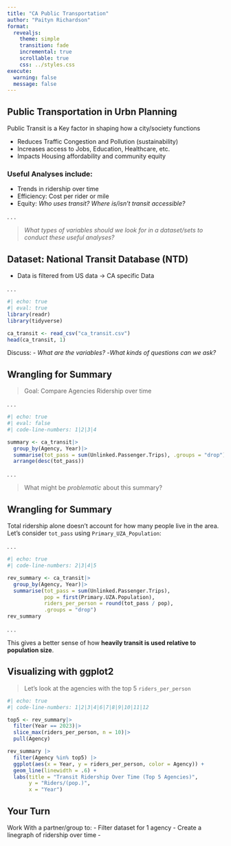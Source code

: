 ```yaml
---
title: "CA Public Transportation"
author: "Paityn Richardson"
format:
  revealjs:
    theme: simple
    transition: fade
    incremental: true
    scrollable: true
    css: ../styles.css
execute:
  warning: false
  message: false
---
```


## Public Transportation in Urbn Planning

Public Transit is a Key factor in shaping how a city/society functions 

  - Reduces Traffic Congestion and Pollution (sustainability)
  - Increases access to Jobs, Education, Healthcare, etc.
  - Impacts Housing affordability and community equity

### Useful Analyses include:

- Trends in ridership over time
- Efficiency: Cost per rider or mile
- Equity: *Who uses transit?* *Where is/isn't transit accessible?*

. . .

> *What types of variables should we look for in a dataset/sets to conduct these useful analyses?*

## Dataset: National Transit Database (NTD)

- Data is filtered from US data -> CA specific Data

. . .

```r
#| echo: true
#| eval: true
library(readr)
library(tidyverse)

ca_transit <- read_csv("ca_transit.csv")
head(ca_transit, 1)
```

Discuss: 
- *What are the variables? *
-*What kinds of questions can we ask?*

## Wrangling for Summary

> Goal: Compare Agencies Ridership over time

. . .

```r
#| echo: true
#| eval: false 
#| code-line-numbers: 1|2|3|4

summary <- ca_transit|>
  group_by(Agency, Year)|>
  summarise(tot_pass = sum(Unlinked.Passenger.Trips), .groups = "drop")|>
  arrange(desc(tot_pass))

```

. . .

> What might be *problematic* about this summary?

## Wrangling for Summary

Total ridership alone doesn’t account for how many people live in the area.
Let’s consider `tot_pass` using `Primary_UZA_Population`:

. . .

```r
#| echo: true
#| code-line-numbers: 2|3|4|5

rev_summary <- ca_transit|>
  group_by(Agency, Year)|>
  summarise(tot_pass = sum(Unlinked.Passenger.Trips),
            pop = first(Primary.UZA.Population),
            riders_per_person = round(tot_pass / pop),
            .groups = "drop")
rev_summary
```

. . .

This gives a better sense of how **heavily transit is used relative to population size**.

## Visualizing with ggplot2

> Let's look at the agencies with the top 5 `riders_per_person`

```r
#| echo: true
#| code-line-numbers: 1|2|3|4|6|7|8|9|10|11|12

top5 <- rev_summary|>
  filter(Year == 2023)|>
  slice_max(riders_per_person, n = 10)|>
  pull(Agency)

rev_summary |>
  filter(Agency %in% top5) |>
  ggplot(aes(x = Year, y = riders_per_person, color = Agency)) +
  geom_line(linewidth = .6) +
  labs(title = "Transit Ridership Over Time (Top 5 Agencies)",
       y = "Riders/(pop.)",
       x = "Year")
```

## Your Turn

Work With a partner/group to:
  - Filter dataset for 1 agency
  - Create a linegraph of ridership over time
  - 
